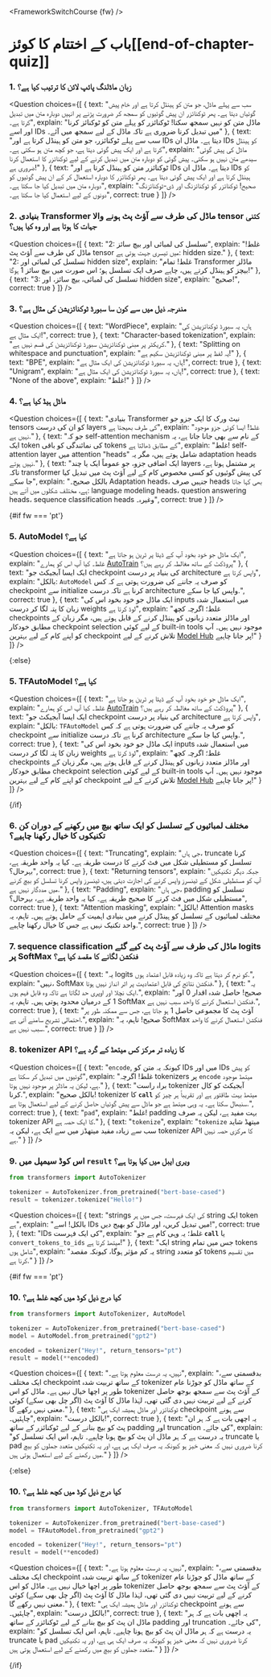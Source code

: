<FrameworkSwitchCourse {fw} />

# باب کے اختتام کا کوئز[[end-of-chapter-quiz]]

<CourseFloatingBanner
    chapter={2}
    classNames="absolute z-10 right-0 top-0"
/>

### 1. زبان ماڈلنگ پائپ لائن کا ترتیب کیا ہے؟

<Question
	choices={[
		{
			text: "سب سے پہلے ماڈل، جو متن کو ہینڈل کرتا ہے اور خام پیش گوئیاں دیتا ہے۔ پھر ٹوکنائزر ان پیش گوئیوں کو سمجھ کر ضرورت پڑنے پر انہیں دوبارہ متن میں تبدیل کرتا ہے۔",
			explain: "ماڈل متن کو نہیں سمجھ سکتا! ٹوکنائزر کو پہلے متن کو ٹوکنائز کرنا اور اسے IDs میں تبدیل کرنا ضروری ہے تاکہ ماڈل کے لیے سمجھ میں آئے۔"
		},
		{
			text: "سب سے پہلے ٹوکنائزر، جو متن کو ہینڈل کرتا ہے اور IDs دیتا ہے۔ ماڈل ان IDs کو ہینڈل کرتا ہے اور ایک پیش گوئی دیتا ہے، جو کچھ متن ہو سکتی ہے۔",
			explain: "ماڈل کی پیش گوئی سیدھے متن نہیں ہو سکتی۔ پیش گوئی کو دوبارہ متن میں تبدیل کرنے کے لیے ٹوکنائزر کا استعمال کرنا ضروری ہے!"
		},
		{
			text: "ٹوکنائزر متن کو ہینڈل کرتا ہے اور IDs دیتا ہے۔ ماڈل ان IDs کو ہینڈل کرتا ہے اور ایک پیش گوئی دیتا ہے۔ پھر ٹوکنائزر کا دوبارہ استعمال کر کے ان پیش گوئیوں کو دوبارہ متن میں تبدیل کیا جا سکتا ہے۔",
			explain: "صحیح! ٹوکنائزر کو ٹوکنائزنگ اور ڈی-ٹوکنائزنگ دونوں کے لیے استعمال کیا جا سکتا ہے۔",
            correct: true
		}
	]}
/>

### 2. بنیادی Transformer ماڈل کی طرف سے آؤٹ پٹ ہونے والا tensor کتنی جہات کا ہوتا ہے اور وہ کیا ہیں؟

<Question
	choices={[
		{
			text: "2: تسلسل کی لمبائی اور بیچ سائز",
			explain: "غلط! ماڈل کی طرف سے آؤٹ پٹ tensor میں تیسری جہت ہوتی ہے: hidden size."
		},
		{
			text: "2: تسلسل کی لمبائی اور hidden size",
			explain: "غلط! تمام Transformer ماڈلز بیچز کو ہینڈل کرتے ہیں، چاہے صرف ایک تسلسل ہو؛ اس صورت میں بیچ سائز 1 ہوگا!"
		},
		{
			text: "3: تسلسل کی لمبائی، بیچ سائز، اور hidden size",
			explain: "صحیح!",
            correct: true
		}
	]}
/>

### 3. مندرجہ ذیل میں سے کون سا سبورڈ ٹوکنائزیشن کی مثال ہے؟

<Question
	choices={[
		{
			text: "WordPiece",
			explain: "ہاں، یہ سبورڈ ٹوکنائزیشن کی ایک مثال ہے!",
            correct: true
		},
		{
			text: "Character-based tokenization",
			explain: "کریکٹر پر مبنی ٹوکنائزیشن سبورڈ ٹوکنائزیشن کی قسم نہیں ہے."
		},
		{
			text: "Splitting on whitespace and punctuation",
			explain: "یہ لفظ پر مبنی ٹوکنائزیشن سکیم ہے!"
		},
		{
			text: "BPE",
			explain: "ہاں، یہ سبورڈ ٹوکنائزیشن کی ایک مثال ہے!",
            correct: true
        },
		{
			text: "Unigram",
			explain: "ہاں، یہ سبورڈ ٹوکنائزیشن کی ایک مثال ہے!",
            correct: true
        },
		{
			text: "None of the above",
			explain: "غلط!"
        }
	]}
/>

### 4. ماڈل ہیڈ کیا ہے؟

<Question
	choices={[
		{
			text: "بنیادی Transformer نیٹ ورک کا ایک جزو جو tensors کو ان کی درست layers کی طرف بھیجتا ہے",
			explain: "غلط! ایسا کوئی جزو موجود نہیں ہے."
		},
		{
			text: "جو کہ self-attention mechanism کے نام سے بھی جانا جاتا ہے، یہ ایک token کی نمائندگی کو باقی tokens کے مطابق ڈھالتا ہے",
			explain: "غلط! self-attention layer میں attention \"heads\" شامل ہوتے ہیں، مگر یہ adaptation heads نہیں ہوتے."
		},
		{
			text: "ایک اضافی جزو، جو عموماً ایک یا چند layers پر مشتمل ہوتا ہے، تاکہ transformer کی پیش گوئیوں کو کسی مخصوص کام کے لیے آؤٹ پٹ میں تبدیل کیا جا سکے",
			explain: "بالکل صحیح۔ Adaptation heads، جنہیں صرف heads بھی کہا جاتا ہے، مختلف شکلوں میں آتے ہیں: language modeling heads، question answering heads، sequence classification heads وغیرہ۔",
			correct: true
		} 
	]}
/>

{#if fw === 'pt'}
### 5. AutoModel کیا ہے؟

<Question
	choices={[
		{
			text: "ایک ماڈل جو خود بخود آپ کے ڈیٹا پر ٹرین ہو جاتا ہے",
			explain: "غلط۔ کیا آپ اس کو ہمارے <a href='https://huggingface.co/autotrain'>AutoTrain</a> پروڈکٹ کے ساتھ مغالطہ کر رہے ہیں؟"
		},
		{
			text: "ایک ایسا آبجیکٹ جو checkpoint کی بنیاد پر درست architecture واپس کرتا ہے",
			explain: "بالکل: <code>AutoModel</code> کو صرف یہ جاننے کی ضرورت ہوتی ہے کہ کس checkpoint سے initialize کرنا ہے تاکہ درست architecture واپس کیا جا سکے.",
			correct: true
		},
		{
			text: "ایک ماڈل جو خود بخود اس کی inputs میں استعمال شدہ زبان کا پتہ لگا کر درست weights لوڈ کرتا ہے",
			explain: "غلط؛ اگرچہ کچھ checkpoints اور ماڈلز متعدد زبانوں کو ہینڈل کرنے کے قابل ہوتے ہیں، مگر زبان کے مطابق خودکار checkpoint selection کے لیے کوئی built-in tools موجود نہیں ہیں۔ آپ کو اپنے کام کے لیے بہترین checkpoint تلاش کرنے کے لیے <a href='https://huggingface.co/models'>Model Hub</a> پر جانا چاہیے!"
		} 
	]}
/>

{:else}
### 5. TFAutoModel کیا ہے؟

<Question
	choices={[
		{
			text: "ایک ماڈل جو خود بخود آپ کے ڈیٹا پر ٹرین ہو جاتا ہے",
			explain: "غلط۔ کیا آپ اس کو ہمارے <a href='https://huggingface.co/autotrain'>AutoTrain</a> پروڈکٹ کے ساتھ مغالطہ کر رہے ہیں؟"
		},
		{
			text: "ایک ایسا آبجیکٹ جو checkpoint کی بنیاد پر درست architecture واپس کرتا ہے",
			explain: "بالکل: <code>TFAutoModel</code> کو صرف یہ جاننے کی ضرورت ہوتی ہے کہ کس checkpoint سے initialize کرنا ہے تاکہ درست architecture واپس کیا جا سکے.",
			correct: true
		},
		{
			text: "ایک ماڈل جو خود بخود اس کی inputs میں استعمال شدہ زبان کا پتہ لگا کر درست weights لوڈ کرتا ہے",
			explain: "غلط؛ اگرچہ کچھ checkpoints اور ماڈلز متعدد زبانوں کو ہینڈل کرنے کے قابل ہوتے ہیں، مگر زبان کے مطابق خودکار checkpoint selection کے لیے کوئی built-in tools موجود نہیں ہیں۔ آپ کو اپنے کام کے لیے بہترین checkpoint تلاش کرنے کے لیے <a href='https://huggingface.co/models'>Model Hub</a> پر جانا چاہیے!"
		} 
	]}
/>

{/if}

### 6. مختلف لمبائیوں کے تسلسل کو ایک ساتھ بیچ میں رکھنے کے دوران کن تکنیکوں کا خیال رکھنا چاہیے؟

<Question
	choices={[
		{
			text: "Truncating",
			explain: "جی ہاں، truncate کرنا تسلسل کو مستطیلی شکل میں فٹ کرنے کا درست طریقہ ہے۔ کیا یہ واحد طریقہ ہے، بہرحال؟",
			correct: true
		},
		{
			text: "Returning tensors",
			explain: "جبکہ دیگر تکنیکیں آپ کو مستطیلی شکل کے ٹینسرز واپس کرنے کی اجازت دیتی ہیں، ٹینسرز واپس کرنا تسلسل کو بیچ کرنے میں مددگار نہیں ہے."
		},
		{
			text: "Padding",
			explain: "جی ہاں، padding تسلسل کو مستطیلی شکل میں فٹ کرنے کا صحیح طریقہ ہے۔ کیا یہ واحد طریقہ ہے، بہرحال؟",
			correct: true
		}, 
		{
			text: "Attention masking",
			explain: "بالکل! Attention masks مختلف لمبائیوں کے تسلسل کو ہینڈل کرنے میں بنیادی اہمیت کے حامل ہوتے ہیں۔ تاہم، یہ واحد تکنیک نہیں ہے جس کا خیال رکھنا چاہیے.",
			correct: true
		} 
	]}
/>

### 7. sequence classification ماڈل کی طرف سے آؤٹ پٹ کیے گئے logits پر SoftMax فنکشن لگانے کا مقصد کیا ہے؟

<Question
	choices={[
		{
			text: "یہ logits کو نرم کر دیتا ہے تاکہ وہ زیادہ قابل اعتماد ہوں.",
			explain: "نہیں، SoftMax فنکشن نتائج کی قابل اعتمادیت پر اثر انداز نہیں ہوتا."
		},
		{
			text: "یہ ایک نچلا اور اوپری حد لگاتا ہے تاکہ وہ قابل فہم ہوں.",
			explain: "صحیح! حاصل شدہ اقدار 0 اور 1 کے درمیان محدود ہوتی ہیں۔ تاہم، یہ SoftMax فنکشن استعمال کرنے کا واحد سبب نہیں ہے.",
            correct: true
		},
		{
			text: "آؤٹ پٹ کا مجموعی حاصل 1 ہو جاتا ہے، جس سے ممکنہ طور پر احتمالی تشریح سامنے آتی ہے.",
			explain: "صحیح! تاہم، یہ SoftMax فنکشن استعمال کرنے کا واحد سبب نہیں ہے.",
            correct: true
		}
	]}
/>

### 8. tokenizer API کا زیادہ تر مرکز کس میتھڈ کے گرد ہے؟

<Question
	choices={[
		{
			text: "<code>encode</code>, کیونکہ یہ متن کو IDs میں اور IDs کو پیش گوئیوں میں تبدیل کر سکتا ہے",
			explain: "غلط! اگرچہ tokenizers پر <code>encode</code> میتھڈ موجود ہے، لیکن یہ ماڈلز پر موجود نہیں ہوتا."
		},
		{
			text: "براہ راست tokenizer آبجیکٹ کو کال کرنا.",
			explain: "بالکل صحیح! tokenizer کا <code>__call__</code> میتھڈ بہت طاقتور ہے اور تقریباً ہر چیز کو سنبھال سکتا ہے۔ یہ وہی میتھڈ ہے جو ماڈل سے پیش گوئیاں حاصل کرنے کے لیے استعمال ہوتا ہے.",
			correct: true
		},
		{
			text: "<code>pad</code>",
			explain: "غلط! padding بہت مفید ہے، لیکن یہ صرف tokenizer API کا ایک حصہ ہے."
		},
		{
			text: "<code>tokenize</code>",
			explain: "<code>tokenize</code> میتھڈ شاید سب سے زیادہ مفید میتھڈز میں سے ایک ہے، لیکن یہ tokenizer API کا مرکزی حصہ نہیں ہے."
		}
	]}
/>

### 9. اس کوڈ سیمپل میں `result` ویری ایبل میں کیا ہوتا ہے؟

```py
from transformers import AutoTokenizer

tokenizer = AutoTokenizer.from_pretrained("bert-base-cased")
result = tokenizer.tokenize("Hello!")
```

<Question
	choices={[
		{
			text: "strings کی ایک فہرست، جس میں ہر string ایک token ہے",
			explain: "بالکل! اسے IDs میں تبدیل کریں، اور ماڈل کو بھیج دیں!",
            correct: true
		},
		{
			text: "IDs کی ایک فہرست",
			explain: "غلط؛ یہ وہی کام ہے جو <code>__call__</code> یا <code>convert_tokens_to_ids</code> میتھڈ کرتا ہے!"
		},
		{
			text: "ایک string جس میں تمام tokens شامل ہوں",
			explain: "یہ کم مؤثر ہوگا، کیونکہ مقصد string کو متعدد tokens میں تقسیم کرنا ہے."
		}
	]}
/>

{#if fw === 'pt'}
### 10. کیا درج ذیل کوڈ میں کچھ غلط ہے؟

```py
from transformers import AutoTokenizer, AutoModel

tokenizer = AutoTokenizer.from_pretrained("bert-base-cased")
model = AutoModel.from_pretrained("gpt2")

encoded = tokenizer("Hey!", return_tensors="pt")
result = model(**encoded)
```

<Question
	choices={[
		{
			text: "نہیں، یہ درست معلوم ہوتا ہے۔",
			explain: "بدقسمتی سے، ایک مختلف checkpoint کے ساتھ تربیت شدہ tokenizer کے ساتھ ماڈل کو جوڑنا عام طور پر اچھا خیال نہیں ہے۔ ماڈل کو اس tokenizer کے آؤٹ پٹ سے سمجھ بوجھ حاصل کرنے کے لیے تربیت نہیں دی گئی تھی، لہٰذا ماڈل کا آؤٹ پٹ (اگر چل بھی سکے) کوئی معنی نہیں رکھے گا."
		},
		{
			text: "ٹوکنائزر اور ماڈل ہمیشہ ایک ہی checkpoint سے ہونے چاہئیں۔",
			explain: "بالکل درست!",
            correct: true
		},
		{
			text: "یہ اچھی بات ہے کہ ہر ان پٹ کو بیچ بنانے کے لیے ٹوکنائزر کے ساتھ padding اور truncation کی جائے۔",
			explain: "یہ درست ہے کہ ہر ماڈل ان پٹ کو بیچ ہونا چاہیے۔ تاہم، اس ایک تسلسل کو truncate یا pad کرنا ضروری نہیں کہ معنی خیز ہو کیونکہ یہ صرف ایک ہی ہے، اور یہ تکنیکیں متعدد جملوں کو بیچ میں رکھنے کے لیے استعمال ہوتی ہیں."
		}
	]}
/>

{:else}
### 10. کیا درج ذیل کوڈ میں کچھ غلط ہے؟

```py
from transformers import AutoTokenizer, TFAutoModel

tokenizer = AutoTokenizer.from_pretrained("bert-base-cased")
model = TFAutoModel.from_pretrained("gpt2")

encoded = tokenizer("Hey!", return_tensors="pt")
result = model(**encoded)
```

<Question
	choices={[
		{
			text: "نہیں، یہ درست معلوم ہوتا ہے۔",
			explain: "بدقسمتی سے، ایک مختلف checkpoint کے ساتھ تربیت شدہ tokenizer کے ساتھ ماڈل کو جوڑنا عام طور پر اچھا خیال نہیں ہے۔ ماڈل کو اس tokenizer کے آؤٹ پٹ سے سمجھ بوجھ حاصل کرنے کے لیے تربیت نہیں دی گئی تھی، لہٰذا ماڈل کا آؤٹ پٹ (اگر چل بھی سکے) کوئی معنی نہیں رکھے گا."
		},
		{
			text: "ٹوکنائزر اور ماڈل ہمیشہ ایک ہی checkpoint سے ہونے چاہئیں۔",
			explain: "بالکل درست!",
            correct: true
		},
		{
			text: "یہ اچھی بات ہے کہ ہر ماڈل ان پٹ کو بیچ بنانے کے لیے ٹوکنائزر کے ساتھ padding اور truncation کی جائے۔",
			explain: "یہ درست ہے کہ ہر ماڈل ان پٹ کو بیچ ہونا چاہیے۔ تاہم، اس ایک تسلسل کو truncate یا pad کرنا ضروری نہیں کہ معنی خیز ہو کیونکہ یہ صرف ایک ہی ہے، اور یہ تکنیکیں متعدد جملوں کو بیچ میں رکھنے کے لیے استعمال ہوتی ہیں."
		}
	]}
/>

{/if}